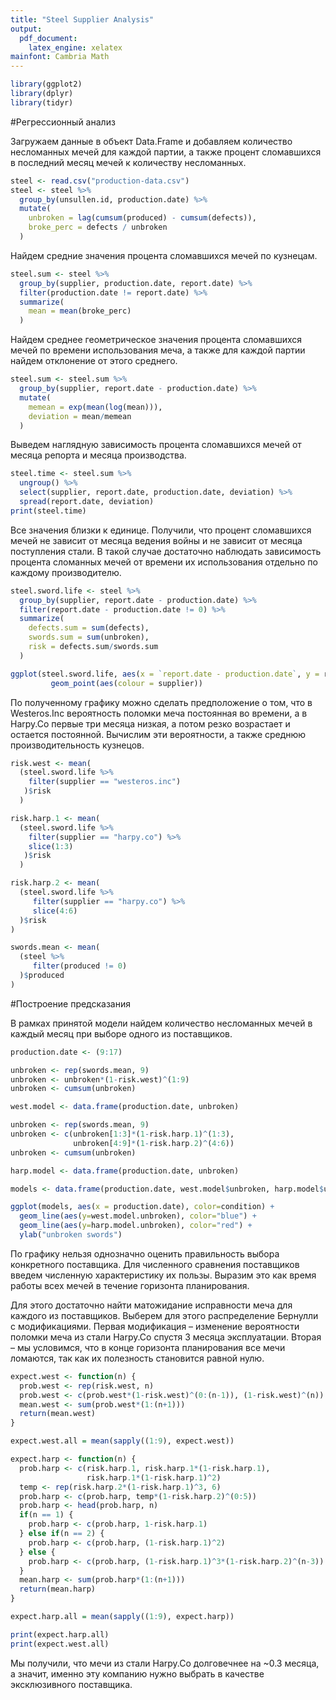 ---
title: "Steel Supplier Analysis"
output:
  pdf_document:
    latex_engine: xelatex
mainfont: Cambria Math
---

```{r setup, include=FALSE}
library(ggplot2)
library(dplyr)
library(tidyr)
```

#Регрессионный анализ

Загружаем данные в объект Data.Frame и добавляем количество несломанных мечей для каждой партии, а также процент сломавшихся в последний месяц мечей к количеству несломанных. 

```{r read}
steel <- read.csv("production-data.csv")
steel <- steel %>% 
  group_by(unsullen.id, production.date) %>%
  mutate(
    unbroken = lag(cumsum(produced) - cumsum(defects)),
    broke_perc = defects / unbroken
  )
```

Найдем средние значения процента сломавшихся мечей по кузнецам.

```{r unsullen}
steel.sum <- steel %>% 
  group_by(supplier, production.date, report.date) %>%
  filter(production.date != report.date) %>%
  summarize(
    mean = mean(broke_perc)
  )
```

Найдем среднее геометрическое значения процента сломавшихся мечей по времени использования меча, а также для каждой партии найдем отклонение от этого среднего.

```{r meanpercent}
steel.sum <- steel.sum %>% 
  group_by(supplier, report.date - production.date) %>%
  mutate(
    memean = exp(mean(log(mean))),
    deviation = mean/memean
  )
```

Выведем наглядную зависимость процента сломавшихся мечей от месяца репорта и месяца производства.

```{r visualmatrix}
steel.time <- steel.sum %>%
  ungroup() %>%
  select(supplier, report.date, production.date, deviation) %>%
  spread(report.date, deviation)
print(steel.time)
```

Все значения близки к единице. Получили, что процент сломавшихся мечей не зависит от месяца ведения войны и не зависит от месяца поступления стали. В такой случае достаточно наблюдать зависимость процента сломанных мечей от времени их использования отдельно по каждому производителю.

```{r}
steel.sword.life <- steel %>%
  group_by(supplier, report.date - production.date) %>%
  filter(report.date - production.date != 0) %>%
  summarize(
    defects.sum = sum(defects),
    swords.sum = sum(unbroken),
    risk = defects.sum/swords.sum
  )

ggplot(steel.sword.life, aes(x = `report.date - production.date`, y = risk)) +
         geom_point(aes(colour = supplier))
```

По полученному графику можно сделать предположение о том, что в Westeros.Inc вероятность поломки меча постоянная во времени, а в Harpy.Co первые три месяца низкая, а потом резко возрастает и остается постоянной. Вычислим эти вероятности, а также среднюю производительность кузнецов.

```{r probabilities}
risk.west <- mean(
  (steel.sword.life %>%
    filter(supplier == "westeros.inc")
   )$risk
  )

risk.harp.1 <- mean(
  (steel.sword.life %>%
    filter(supplier == "harpy.co") %>%
    slice(1:3)
   )$risk
  )

risk.harp.2 <- mean(
  (steel.sword.life %>%
     filter(supplier == "harpy.co") %>%
     slice(4:6)
  )$risk
)

swords.mean <- mean(
  (steel %>%
     filter(produced != 0)
  )$produced
)
```

#Построение предсказания

В рамках принятой модели найдем количество несломанных мечей в каждый месяц при выборе одного из поставщиков.

```{r swordpredict}
production.date <- (9:17)

unbroken <- rep(swords.mean, 9)
unbroken <- unbroken*(1-risk.west)^(1:9)
unbroken <- cumsum(unbroken)

west.model <- data.frame(production.date, unbroken)

unbroken <- rep(swords.mean, 9)
unbroken <- c(unbroken[1:3]*(1-risk.harp.1)^(1:3),
              unbroken[4:9]*(1-risk.harp.2)^(4:6))
unbroken <- cumsum(unbroken)

harp.model <- data.frame(production.date, unbroken)

models <- data.frame(production.date, west.model$unbroken, harp.model$unbroken)

ggplot(models, aes(x = production.date), color=condition) +
  geom_line(aes(y=west.model.unbroken), color="blue") +
  geom_line(aes(y=harp.model.unbroken), color="red") +
  ylab("unbroken swords")
```

По графику нельзя однозначно оценить правильность выбора конкретного поставщика. Для численного сравнения поставщиков введем численную характеристику их пользы. Выразим это как время работы всех мечей в течение горизонта планирования.

Для этого достаточно найти матожидание исправности меча для каждого из поставщиков. Выберем для этого распределение Бернулли с модификациями. Первая модификация -- изменение вероятности поломки меча из стали Harpy.Co спустя 3 месяца эксплуатации. Вторая -- мы условимся, что в конце горизонта планирования все мечи ломаются, так как их полезность становится равной нулю.

```{r expectedswords}
expect.west <- function(n) {
  prob.west <- rep(risk.west, n)
  prob.west <- c(prob.west*(1-risk.west)^(0:(n-1)), (1-risk.west)^(n))
  mean.west <- sum(prob.west*(1:(n+1)))
  return(mean.west)
}

expect.west.all = mean(sapply((1:9), expect.west))

expect.harp <- function(n) {
  prob.harp <- c(risk.harp.1, risk.harp.1*(1-risk.harp.1),
                 risk.harp.1*(1-risk.harp.1)^2)
  temp <- rep(risk.harp.2*(1-risk.harp.1)^3, 6)
  prob.harp <- c(prob.harp, temp*(1-risk.harp.2)^(0:5))
  prob.harp <- head(prob.harp, n)
  if(n == 1) {
    prob.harp <- c(prob.harp, 1-risk.harp.1)
  } else if(n == 2) {
    prob.harp <- c(prob.harp, (1-risk.harp.1)^2)
  } else {
    prob.harp <- c(prob.harp, (1-risk.harp.1)^3*(1-risk.harp.2)^(n-3))
  }
  mean.harp <- sum(prob.harp*(1:(n+1)))
  return(mean.harp)
}

expect.harp.all = mean(sapply((1:9), expect.harp))

print(expect.harp.all)
print(expect.west.all)
```

Мы получили, что мечи из стали Harpy.Co долговечнее на ~0.3 месяца, а значит, именно эту компанию нужно выбрать в качестве эксклюзивного поставщика.

